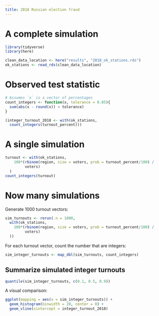 ```yaml
---
title: 2018 Russian election fraud
---
```

  
# A complete simulation 

```r
library(tidyverse)
library(here)

clean_data_location <- here("results", "2018_ok_stations.rds")
ok_stations <- read_rds(clean_data_location)
```


# Observed test statistic

```r
# Assumes `x` is a vector of percentages
count_integers <- function(x, tolerance = 0.05){
  sum(abs(x - round(x)) < tolerance)
}

(integer_turnout_2018 <- with(ok_stations,
  count_integers(turnout_percent)))
```

# A single simulation

```r
turnout <- with(ok_stations, 
    100*(rbinom(region, size = voters, prob = turnout_percent/100) /
         voters)
  )
count_integers(turnout)
```

# Now many simulations

Generate 1000 turnout vectors:
```r
sim_turnouts <- rerun(.n = 1000, 
  with(ok_stations, 
    100*(rbinom(region, size = voters, prob = turnout_percent/100) /
         voters)
  ))
```

For each turnout vector, count the number that are integers:
```r
sim_integer_turnouts <- map_dbl(sim_turnouts, count_integers)
```

## Summarize simulated integer turnouts

```r
quantile(sim_integer_turnouts, c(0.1, 0.5, 0.9))
```

A visual comparison:
```r
ggplot(mapping = aes(x = sim_integer_turnouts)) +
  geom_histogram(binwidth = 20, center = 0) +
  geom_vline(xintercept = integer_turnout_2018)
```

